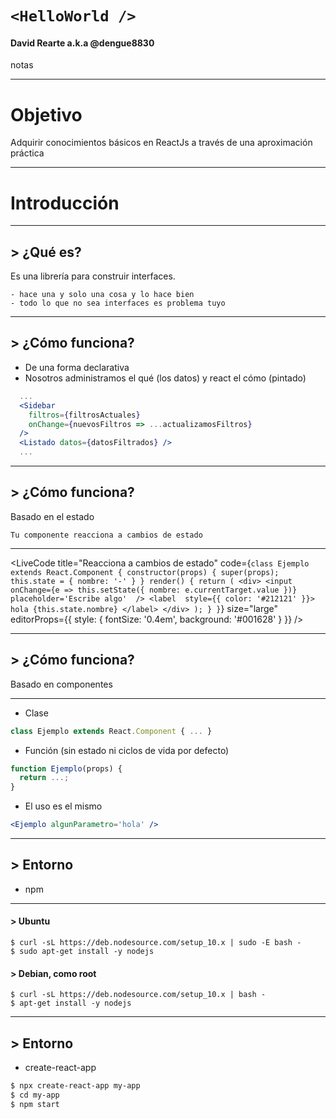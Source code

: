 
<!--
 Fuentes para marcado
https://github.com/adam-p/markdown-here/wiki/Markdown-Cheatsheet
https://github.com/jxnblk/mdx-deck
 -->

<!--
Instalar npm
fuente: https://github.com/nodesource/distributions/blob/master/README.md#debinstall

# Using Ubuntu
curl -sL https://deb.nodesource.com/setup_10.x | sudo -E bash -
sudo apt-get install -y nodejs

# Using Debian, as root
curl -sL https://deb.nodesource.com/setup_10.x | bash -
apt-get install -y nodejs
-->

<Head>
  <title>Taller ReactJS FLISoL 2019</title>
</Head>

# `<HelloWorld />`

#### David Rearte a.k.a @dengue8830

<Notes>
notas
</Notes>

---

# Objetivo
Adquirir conocimientos básicos en ReactJs a través de una aproximación práctica

---

# Introducción

---

## > ¿Qué es?
Es una librería para construir interfaces.

```notes
- hace una y solo una cosa y lo hace bien
- todo lo que no sea interfaces es problema tuyo
```

---

## > ¿Cómo funciona?

- De una forma declarativa
- Nosotros administramos el qué (los datos) y react el cómo (pintado)

```jsx
  ...
  <Sidebar
    filtros={filtrosActuales}
    onChange={nuevosFiltros => ...actualizamosFiltros}
  />
  <Listado datos={datosFiltrados} />
  ...
```

---

## > ¿Cómo funciona?

Basado en el estado
```notes
Tu componente reacciona a cambios de estado
```

---

<LiveCode title="Reacciona a cambios de estado" code={`
class Ejemplo extends React.Component {
  constructor(props) {
    super(props);
    this.state = {
      nombre: '-'
    }
  }
  render() {
    return (
      <div>
        <input
          onChange={e => this.setState({ nombre: e.currentTarget.value })}
          placeholder='Escribe algo' 
        />
        <label 
          style={{ color: '#212121' }}>
           hola {this.state.nombre}
          </label>
      </div>
    );
  }
}
`} size="large" editorProps={{ style: { fontSize: '0.4em', background: '#001628' } }} />

---

## > ¿Cómo funciona?
Basado en componentes

---

- Clase
```jsx
class Ejemplo extends React.Component { ... }
```
- Función (sin estado ni ciclos de vida por defecto)
```jsx
function Ejemplo(props) {
  return ...;
}
```
- El uso es el mismo
```jsx
<Ejemplo algunParametro='hola' />
```

---

## > Entorno
- npm

---

#### > Ubuntu
```notes
$ curl -sL https://deb.nodesource.com/setup_10.x | sudo -E bash -
$ sudo apt-get install -y nodejs
```

#### > Debian, como root
```notes
$ curl -sL https://deb.nodesource.com/setup_10.x | bash -
$ apt-get install -y nodejs
```

---

## > Entorno
- create-react-app

```bash
$ npx create-react-app my-app
$ cd my-app
$ npm start
```